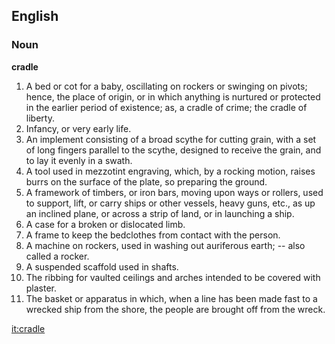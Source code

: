 ==English==

===Noun===

'''cradle'''

#A bed or cot for a baby, oscillating on rockers or swinging on pivots; hence, the place of origin, or in which anything is nurtured or protected in the earlier period of existence; as, a cradle of crime; the cradle of liberty.
#Infancy, or very early life.
#An implement consisting of a broad scythe for cutting grain, with a set of long fingers parallel to the scythe, designed to receive the grain, and to lay it evenly in a swath.
#A tool used in mezzotint engraving, which, by a rocking motion, raises burrs on the surface of the plate, so preparing the ground.
#A framework of timbers, or iron bars, moving upon ways or rollers, used to support, lift, or carry ships or other vessels, heavy guns, etc., as up an inclined plane, or across a strip of land, or in launching a ship.
#A case for a broken or dislocated limb.
#A frame to keep the bedclothes from contact with the person.
#A machine on rockers, used in washing out auriferous earth; -- also called a rocker.
#A suspended scaffold used in shafts.
#The ribbing for vaulted ceilings and arches intended to be covered with plaster.
#The basket or apparatus in which, when a line has been made fast to a wrecked ship from the shore, the people are brought off from the wreck.

[[it:cradle]]